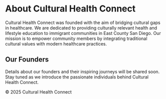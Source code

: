 
<div class="container">
  <h1>About Cultural Health Connect</h1>
  <p>
    Cultural Health Connect was founded with the aim of bridging cultural gaps in healthcare. We are dedicated to providing culturally relevant health and lifestyle education to immigrant communities in East County San Diego. Our mission is to empower community members by integrating traditional cultural values with modern healthcare practices.
  </p>

  <h2>Our Founders</h2>
  <p>
    Details about our founders and their inspiring journeys will be shared soon. Stay tuned as we introduce the passionate individuals behind Cultural Health Connect.
  </p>
</div>

<footer>
  © 2025 Cultural Health Connect
</footer>
